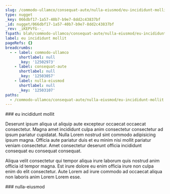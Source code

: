 ```yaml
---
slug: /commodo-ullamco/consequat-aute/nulla-eiusmod/eu-incididunt-mollit
type: nugget
_key: 066dbf17-1a57-40b7-b9e7-8dd2c43837bf
_id: nugget/066dbf17-1a57-40b7-b9e7-8dd2c43837bf
_rev: _iKEPVfG--_
fspath: blah/commodo-ullamco/consequat-aute/nulla-eiusmod/eu-incididunt-mollit.md
label: eu incididunt mollit
pageRefs: {}
breadcrumbs:
  - - label: commodo-ullamco
      shortlabel: null
      _key: '12502973'
    - label: consequat-aute
      shortlabel: null
      _key: '12503057'
    - label: nulla-eiusmod
      shortlabel: null
      _key: '12503107'
paths:
  - /commodo-ullamco/consequat-aute/nulla-eiusmod/eu-incididunt-mollit
---
```


<NuggetArea>
<Nugget slug="/commodo-ullamco/consequat-aute/nulla-eiusmod/eu-incididunt-mollit" type="nugget" _key="066dbf17-1a57-40b7-b9e7-8dd2c43837bf" _id="nugget/066dbf17-1a57-40b7-b9e7-8dd2c43837bf" _rev="_iKEPVfG--_" fspath="blah/commodo-ullamco/consequat-aute/nulla-eiusmod/eu-incididunt-mollit.md" label="eu incididunt mollit" paths="/commodo-ullamco/consequat-aute/nulla-eiusmod/eu-incididunt-mollit">
<NuggetBody>
### eu incididunt mollit

Deserunt ipsum aliqua ut aliquip aute excepteur occaecat occaecat consectetur. Magna amet incididunt culpa anim consectetur consectetur ad ipsum pariatur cupidatat. Nulla Lorem nostrud sint commodo adipisicing ipsum magna. Officia aute pariatur duis et eu minim nisi mollit pariatur veniam consectetur. Amet consectetur deserunt officia incididunt consequat eu consequat consequat.

Aliqua velit consectetur qui tempor aliqua irure laborum quis nostrud anim officia id tempor magna. Est irure dolore eu enim officia irure non culpa enim do elit consectetur. Aute Lorem ad irure commodo ad occaecat aliqua non laboris anim Lorem Lorem esse.

</NuggetBody>
<Breadcrumbs>
<Crumbs>
<Crumb _key="12502973" label="commodo-ullamco" /><Crumb _key="12503057" label="consequat-aute" /><Crumb _key="12503107" label="nulla-eiusmod" />
</Crumbs>
</Breadcrumbs>
</Nugget>

<NuggetsInbound>
</NuggetsInbound>
<NuggetsOutbound>
</NuggetsOutbound>
</NuggetArea>
<PassagesInbound>
<Passage direction="inbound" type="passage" _key="12503107" _id="passage/12503107" _rev="_iKEPVfC--_" label="nulla-eiusmod" passage="nulla-eiusmod" fspath="blah/commodo-ullamco/consequat-aute/nulla-eiusmod" paths="/commodo-ullamco/consequat-aute/nulla-eiusmod" slug="/commodo-ullamco/consequat-aute/nulla-eiusmod">
<NuggetBody>
### nulla-eiusmod

</NuggetBody>
<Breadcrumbs>
<Crumbs>
<Crumb _key="12502973" label="commodo-ullamco" /><Crumb _key="12503057" label="consequat-aute" />
</Crumbs>
</Breadcrumbs>
</Passage>

</PassagesInbound>
<PassagesOutbound>
</PassagesOutbound>